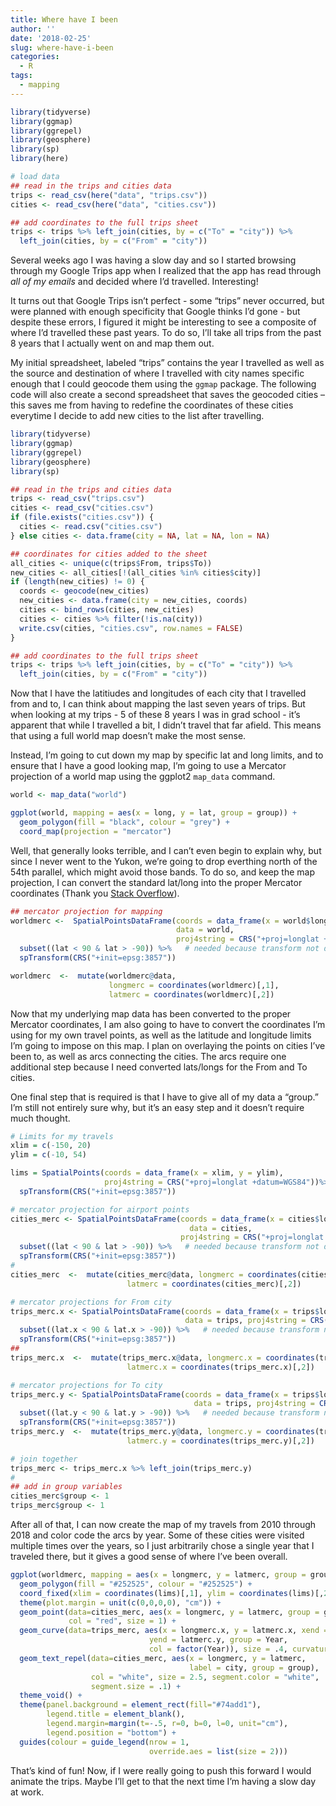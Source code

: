 ```yaml
---
title: Where have I been
author: ''
date: '2018-02-25'
slug: where-have-i-been
categories:
  - R
tags:
  - mapping
---
```


```r
library(tidyverse)
library(ggmap)
library(ggrepel)
library(geosphere)
library(sp)
library(here)

# load data 
## read in the trips and cities data
trips <- read_csv(here("data", "trips.csv"))
cities <- read_csv(here("data", "cities.csv"))

## add coordinates to the full trips sheet
trips <- trips %>% left_join(cities, by = c("To" = "city")) %>%
  left_join(cities, by = c("From" = "city"))
```

Several weeks ago I was having a slow day and so I started browsing through my Google Trips app when I realized that the app has read through *all of my emails* and decided where I'd travelled. Interesting! 

It turns out that Google Trips isn't perfect - some "trips" never occurred, but were planned with enough specificity that Google thinks I'd gone - but despite these errors, I figured it might be interesting to see a composite of where I'd travelled these past years. To do so, I'll take all trips from the past 8 years that I actually went on and map them out.  

My initial spreadsheet, labeled "trips" contains the year I travelled as well as the source and destination of where I travelled with city names specific enough that I could geocode them using the ```ggmap``` package. The following code will also create a second spreadsheet that saves the geocoded cities -- this saves me from having to redefine the coordinates of these cities everytime I decide to add new cities to the list after travelling.

```r
library(tidyverse)
library(ggmap)
library(ggrepel)
library(geosphere)
library(sp)

## read in the trips and cities data
trips <- read_csv("trips.csv")
cities <- read_csv("cities.csv")
if (file.exists("cities.csv")) {
  cities <- read.csv("cities.csv")
} else cities <- data.frame(city = NA, lat = NA, lon = NA)

## coordinates for cities added to the sheet
all_cities <- unique(c(trips$From, trips$To))
new_cities <- all_cities[!(all_cities %in% cities$city)]
if (length(new_cities) != 0) {
  coords <- geocode(new_cities)
  new_cities <- data.frame(city = new_cities, coords)
  cities <- bind_rows(cities, new_cities)
  cities <- cities %>% filter(!is.na(city))
  write.csv(cities, "cities.csv", row.names = FALSE)
}

## add coordinates to the full trips sheet
trips <- trips %>% left_join(cities, by = c("To" = "city")) %>%
  left_join(cities, by = c("From" = "city"))
```

Now that I have the latitiudes and longitudes of each city that I travelled from and to, I can think about mapping the last seven years of trips. But when looking at my trips - 5 of these 8 years I was in grad school - it's apparent that while I travelled a bit, I didn't travel that far afield. This means that using a full world map doesn't make the most sense. 

Instead, I'm going to cut down my map by specific lat and long limits, and to ensure that I have a good looking map, I'm going to use a Mercator projection of a world map using the ggplot2 ```map_data``` command. 

```r
world <- map_data("world")

ggplot(world, mapping = aes(x = long, y = lat, group = group)) +
  geom_polygon(fill = "black", colour = "grey") +
  coord_map(projection = "mercator")
```

Well, that generally looks terrible, and I can't even begin to explain why, but since I never went to the Yukon, we're going to drop everthing north of the 54th parallel, which might avoid those bands. To do so, and keep the map projection, I can convert the standard lat/long into the proper Mercator coordinates (Thank you [Stack Overflow](https://stackoverflow.com/questions/40078257/setting-map-limits-in-ggplot2-with-mercator-projection)). 

```r
## mercator projection for mapping 
worldmerc <-  SpatialPointsDataFrame(coords = data_frame(x = world$long, y = world$lat), 
                                     data = world, 
                                     proj4string = CRS("+proj=longlat +datum=WGS84")) %>%
  subset((lat < 90 & lat > -90)) %>%   # needed because transform not defined at the poles !!!!
  spTransform(CRS("+init=epsg:3857")) 

worldmerc  <-  mutate(worldmerc@data, 
                      longmerc = coordinates(worldmerc)[,1], 
                      latmerc = coordinates(worldmerc)[,2])
```

Now that my underlying map data has been converted to the proper Mercator coordinates, I am also going to have to convert the coordinates I'm using for my own travel points, as well as the latitude and longitude limits I'm going to impose on this map. I plan on overlaying the points on cities I've been to, as well as arcs connecting the cities. The arcs require one additional step because I need converted lats/longs for the From and To cities.  

One final step that is required is that I have to give all of my data a "group." I'm still not entirely sure why, but it's an easy step and it doesn't require much thought. 

```r
# Limits for my travels
xlim = c(-150, 20)
ylim = c(-10, 54)

lims = SpatialPoints(coords = data_frame(x = xlim, y = ylim),
                     proj4string = CRS("+proj=longlat +datum=WGS84"))%>%
  spTransform(CRS("+init=epsg:3857"))

# mercator projection for airport points
cities_merc <- SpatialPointsDataFrame(coords = data_frame(x = cities$lon, y = cities$lat),
                                        data = cities,
                                      proj4string = CRS("+proj=longlat +datum=WGS84")) %>%
  subset((lat < 90 & lat > -90)) %>%   # needed because transform not defined at the poles !!!!
  spTransform(CRS("+init=epsg:3857"))
#
cities_merc  <-  mutate(cities_merc@data, longmerc = coordinates(cities_merc)[,1],
                          latmerc = coordinates(cities_merc)[,2])

# mercator projections for From city
trips_merc.x <- SpatialPointsDataFrame(coords = data_frame(x = trips$lon.x, y = trips$lat.x),
                                       data = trips, proj4string = CRS("+proj=longlat +datum=WGS84")) %>%
  subset((lat.x < 90 & lat.x > -90)) %>%   # needed because transform not defined at the poles !!!!
  spTransform(CRS("+init=epsg:3857"))
##
trips_merc.x  <-  mutate(trips_merc.x@data, longmerc.x = coordinates(trips_merc.x)[,1],
                          latmerc.x = coordinates(trips_merc.x)[,2])

# mercator projections for To city
trips_merc.y <- SpatialPointsDataFrame(coords = data_frame(x = trips$lon.y, y = trips$lat.y),
                                         data = trips, proj4string = CRS("+proj=longlat +datum=WGS84")) %>%
  subset((lat.y < 90 & lat.y > -90)) %>%   # needed because transform not defined at the poles !!!!
  spTransform(CRS("+init=epsg:3857"))
trips_merc.y  <-  mutate(trips_merc.y@data, longmerc.y = coordinates(trips_merc.y)[,1],
                          latmerc.y = coordinates(trips_merc.y)[,2])

# join together
trips_merc <- trips_merc.x %>% left_join(trips_merc.y)
#
## add in group variables
cities_merc$group <- 1
trips_merc$group <- 1
```

After all of that, I can now create the map of my travels from 2010 through 2018 and color code the arcs by year. Some of these cities were visited multiple times over the years, so I just arbitrarily chose a single year that I traveled there, but it gives a good sense of where I've been overall. 

```r
ggplot(worldmerc, mapping = aes(x = longmerc, y = latmerc, group = group)) +
  geom_polygon(fill = "#252525", colour = "#252525") +
  coord_fixed(xlim = coordinates(lims)[,1], ylim = coordinates(lims)[,2]) +
  theme(plot.margin = unit(c(0,0,0,0), "cm")) +
  geom_point(data=cities_merc, aes(x = longmerc, y = latmerc, group = group),
             col = "red", size = 1) +
  geom_curve(data=trips_merc, aes(x = longmerc.x, y = latmerc.x, xend = longmerc.y,
                               yend = latmerc.y, group = Year,
                               col = factor(Year)), size = .4, curvature = .2) +
  geom_text_repel(data=cities_merc, aes(x = longmerc, y = latmerc,
                                        label = city, group = group),
                  col = "white", size = 2.5, segment.color = "white",
                  segment.size = .1) +
  theme_void() +
  theme(panel.background = element_rect(fill="#74add1"),
        legend.title = element_blank(),
        legend.margin=margin(t=-.5, r=0, b=0, l=0, unit="cm"),
        legend.position = "bottom") +
  guides(colour = guide_legend(nrow = 1,
                               override.aes = list(size = 2)))
```

That's kind of fun! Now, if I were really going to push this forward I would animate the trips. Maybe I'll get to that the next time I'm having a slow day at work. 

